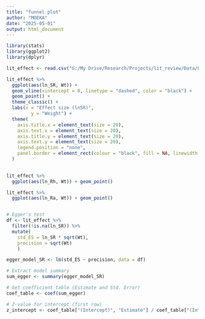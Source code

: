 ```yaml
---
title: "funnel plot"
author: "MOEKA"
date: "2025-05-01"
output: html_document
---
```

```r
library(stats)
library(ggplot2)
library(dplyr)
```

```r
lit_effect <- read.csv("G:/My Drive/Research/Projects/lit_review/Data/Ln_RR_raw.csv")
```

```r
lit_effect %>% 
  ggplot(aes(ln_SR, Wt)) + 
  geom_vline(xintercept = 0, linetype = "dashed", color = "black") +
  geom_point() +
  theme_classic() +
  labs(x = "Effect size (lnSR)",
         y = "Weight") +
  theme(
    axis.title.x = element_text(size = 20),
    axis.text.x = element_text(size = 20),
    axis.title.y = element_text(size = 20),
    axis.text.y = element_text(size = 20),
    legend.position = "none",
    panel.border = element_rect(colour = "black", fill = NA, linewidth = .5)
  )
  

lit_effect %>% 
  ggplot(aes(ln_Rh, Wt)) + geom_point()

lit_effect %>% 
  ggplot(aes(ln_Ra, Wt)) + geom_point()


# Egger's test
df <- lit_effect %>% 
  filter(!is.na(ln_SR)) %>% 
  mutate(
    std_ES = ln_SR * sqrt(Wt),
    precision = sqrt(Wt)
    ) 

egger_model_SR <- lm(std_ES ~ precision, data = df)  

# Extract model summary
sum_egger <- summary(egger_model_SR)

# Get coefficient table (Estimate and Std. Error)
coef_table <- coef(sum_egger)

# Z-value for intercept (first row)
z_intercept <- coef_table["(Intercept)", "Estimate"] / coef_table["(Intercept)", "Std. Error"]
```